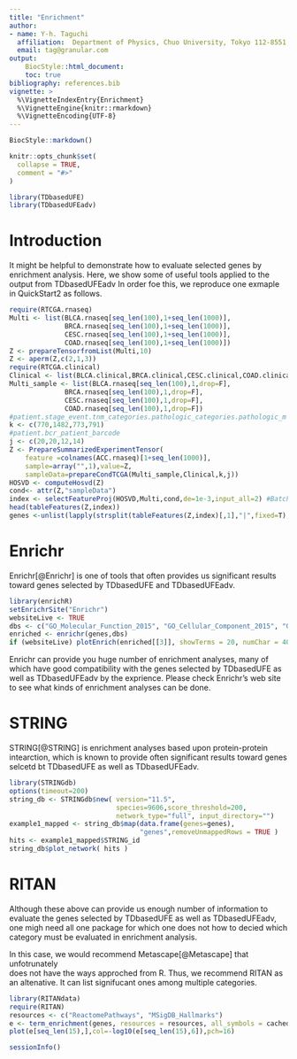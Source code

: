 ```yaml
---
title: "Enrichment"
author:
- name: Y-h. Taguchi
  affiliation:  Department of Physics, Chuo University, Tokyo 112-8551, Japan
  email: tag@granular.com
output:   
    BiocStyle::html_document:
    toc: true
bibliography: references.bib
vignette: >
  %\VignetteIndexEntry{Enrichment}
  %\VignetteEngine{knitr::rmarkdown}
  %\VignetteEncoding{UTF-8}
---
```


```r
BiocStyle::markdown()
```

```r
knitr::opts_chunk$set(
  collapse = TRUE,
  comment = "#>"
)
```



```r
library(TDbasedUFE)
library(TDbasedUFEadv)
```

# Introduction

It might be helpful to demonstrate how to evaluate selected genes by enrichment analysis. Here, we show some of useful tools applied to the output from TDbasedUFEadv
In order foe this, we reproduce one exmaple in QuickStart2 as follows.

``` r
require(RTCGA.rnaseq)
Multi <- list(BLCA.rnaseq[seq_len(100),1+seq_len(1000)],
              BRCA.rnaseq[seq_len(100),1+seq_len(1000)],
              CESC.rnaseq[seq_len(100),1+seq_len(1000)],
              COAD.rnaseq[seq_len(100),1+seq_len(1000)])
Z <- prepareTensorfromList(Multi,10)
Z <- aperm(Z,c(2,1,3))
require(RTCGA.clinical)
Clinical <- list(BLCA.clinical,BRCA.clinical,CESC.clinical,COAD.clinical)
Multi_sample <- list(BLCA.rnaseq[seq_len(100),1,drop=F],
              BRCA.rnaseq[seq_len(100),1,drop=F],
              CESC.rnaseq[seq_len(100),1,drop=F],
              COAD.rnaseq[seq_len(100),1,drop=F])
#patient.stage_event.tnm_categories.pathologic_categories.pathologic_m
k <- c(770,1482,773,791)
#patient.bcr_patient_barcode
j <- c(20,20,12,14)
Z <- PrepareSummarizedExperimentTensor(
    feature =colnames(ACC.rnaseq)[1+seq_len(1000)],
    sample=array("",1),value=Z,
    sampleData=prepareCondTCGA(Multi_sample,Clinical,k,j))
HOSVD <- computeHosvd(Z)
cond<- attr(Z,"sampleData")
index <- selectFeatureProj(HOSVD,Multi,cond,de=1e-3,input_all=2) #Batch mode
head(tableFeatures(Z,index))
genes <-unlist(lapply(strsplit(tableFeatures(Z,index)[,1],"|",fixed=T),"[",1))
```

# Enrichr 

Enrichr[@Enrichr] is one of tools that often provides us significant results 
toward genes selected by TDbasedUFE and TDbasedUFEadv.

``` r
library(enrichR)
setEnrichrSite("Enrichr") 
websiteLive <- TRUE
dbs <- c("GO_Molecular_Function_2015", "GO_Cellular_Component_2015", "GO_Biological_Process_2015")
enriched <- enrichr(genes,dbs)
if (websiteLive) plotEnrich(enriched[[3]], showTerms = 20, numChar = 40, y = "Count", orderBy = "P.value")
```

Enrichr can provide you huge number of enrichment analyses, 
many of which have good compatibility with the genes selected by
TDbasedUFE as well as TDbasedUFEadv by the exprience. 
Please check Enrichr's web site to see what kinds of enrichment
analyses can be done.

# STRING

STRING[@STRING] is enrichment analyses based upon protein-protein intearction, 
which is known to provide often significant results toward genes selcetd bt
TDbasedUFE as well as TDbasedUFEadv.

```r
library(STRINGdb)
options(timeout=200)
string_db <- STRINGdb$new( version="11.5", 
                           species=9606,score_threshold=200, 
                           network_type="full", input_directory="")
example1_mapped <- string_db$map(data.frame(genes=genes),
                                 "genes",removeUnmappedRows = TRUE )
hits <- example1_mapped$STRING_id
string_db$plot_network( hits )
```
# RITAN

Although these above can provide us enough number of information to evaluate 
the genes selected by TDbasedUFE as well as TDbasedUFEadv, one migh need 
all one package for which one does not how to decied which category must
be evaluated in enrichment analysis.

In this case, we would recommend Metascape[@Metascape] that unfotrunately  
does not have the ways approched from R. Thus, we recommend RITAN as
an altenative. It can list signifucant ones among multiple categories.


```r
library(RITANdata)
require(RITAN)
resources <- c("ReactomePathways", "MSigDB_Hallmarks")
e <- term_enrichment(genes, resources = resources, all_symbols = cached_coding_genes)
plot(e[seq_len(15),],col=-log10(e[seq_len(15),6]),pch=16)
```
```r
sessionInfo()
```

